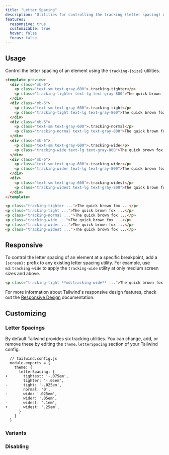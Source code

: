 ```yaml
---
title: "Letter Spacing"
description: "Utilities for controlling the tracking (letter spacing) of an element."
features:
  responsive: true
  customizable: true
  hover: false
  focus: false
---
```




## Usage

Control the letter spacing of an element using the `tracking-{size}` utilities.

```html
<template preview>
  <div class="mb-6">
    <p class="text-sm text-gray-600">.tracking-tighter</p>
    <p class="tracking-tighter text-lg text-gray-800">The quick brown fox jumped over the lazy dog.</p>
  </div>
  <div class="mb-6">
    <p class="text-sm text-gray-600">.tracking-tight</p>
    <p class="tracking-tight text-lg text-gray-800">The quick brown fox jumped over the lazy dog.</p>
  </div>
  <div class="mb-6">
    <p class="text-sm text-gray-600">.tracking-normal</p>
    <p class="tracking-normal text-lg text-gray-800">The quick brown fox jumped over the lazy dog.</p>
  </div>
  <div class="mb-6">
    <p class="text-sm text-gray-600">.tracking-wide</p>
    <p class="tracking-wide text-lg text-gray-800">The quick brown fox jumped over the lazy dog.</p>
  </div>
  <div class="mb-6">
    <p class="text-sm text-gray-600">.tracking-wider</p>
    <p class="tracking-wider text-lg text-gray-800">The quick brown fox jumped over the lazy dog.</p>
  </div>
  <div>
    <p class="text-sm text-gray-600">.tracking-widest</p>
    <p class="tracking-widest text-lg text-gray-800">The quick brown fox jumped over the lazy dog.</p>
  </div>
</template>

<p class="tracking-tighter ...">The quick brown fox ...</p>
<p class="tracking-tight ...">The quick brown fox ...</p>
<p class="tracking-normal ...">The quick brown fox ...</p>
<p class="tracking-wide ...">The quick brown fox ...</p>
<p class="tracking-wider ...">The quick brown fox ...</p>
<p class="tracking-widest ...">The quick brown fox ...</p>
```

## Responsive

To control the letter spacing of an element at a specific breakpoint, add a `{screen}:` prefix to any existing letter spacing utility. For example, use `md:tracking-wide` to apply the `tracking-wide` utility at only medium screen sizes and above.

```html
<p class="tracking-tight **md:tracking-wide** ...">The quick brown fox jumped over the lazy dog.</p>
```

For more information about Tailwind's responsive design features, check out the [Responsive Design](/docs/responsive-design) documentation.

## Customizing

### Letter Spacings

By default Tailwind provides six tracking utilities. You can change, add, or remove these by editing the `theme.letterSpacing` section of your Tailwind config.

```diff-js
  // tailwind.config.js
  module.exports = {
    theme: {
      letterSpacing: {
+       tightest: '-.075em',
        tighter: '-.05em',
-       tight: '-.025em',
        normal: '0',
-       wide: '.025em',
        wider: '.05em',
-       widest: '.1em',
+       widest: '.25em',
      }
    }
  }
```

### Variants

<Variants plugin="letterSpacing" name="tracking" />

### Disabling

<Disabling plugin="letterSpacing" name="tracking" />
